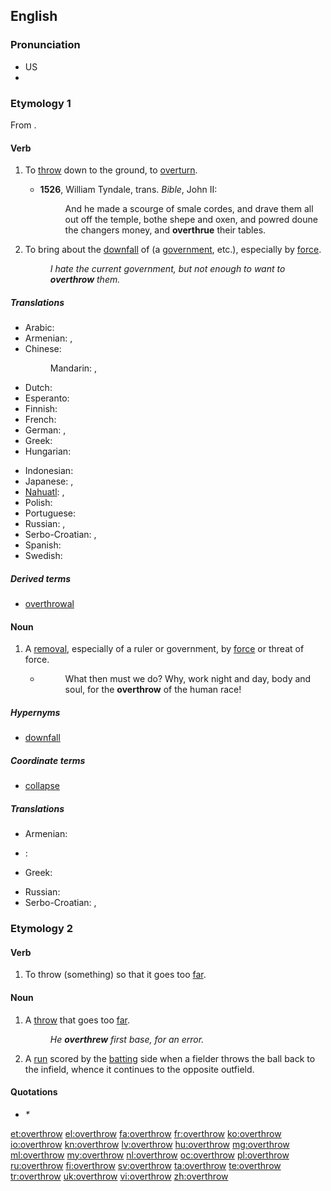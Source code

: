 ==English==

===Pronunciation===
* US {{IPA|/ovəɻˈθɻɔʊ/}}
* {{audio|en-us-overthrow.ogg|Audio (US)}}

===Etymology 1===
From {{prefix|over|throw}}.

====Verb====
{{en-verb|overthrows|overthrowing|overthrew|overthrown}}

# {{transitive|now|_|rare}} To [[throw]] down to the ground, to [[overturn]].
#* '''1526''', William Tyndale, trans. ''Bible'', John II:
#*: And he made a scourge of smale cordes, and drave them all out off the temple, bothe shepe and oxen, and powred doune the changers money, and '''overthrue''' their tables.
# {{transitive}} To bring about the [[downfall]] of (a [[government]], etc.), especially by [[force]].
#: ''I hate the current government, but not enough to want to '''overthrow''' them.''

=====Translations=====
{{trans-top|bring about downfall}}
* Arabic: {{t-|ar|أطاح|tr='aTaaHa}}
* Armenian: {{t-|hy|տապալել|tr=tapalel}}, {{t+|hy|կործանել|tr=korçanel}}
* Chinese:
*: Mandarin: {{t|cmn|推翻|tr=tuīfān|sc=Hani}}, {{t|cmn|打翻|tr=dǎfān|sc=Hani}}
* Dutch: {{t+|nl|omverwerpen}}
* Esperanto: {{t-|eo|faligi}}
* Finnish: {{t+|fi|kaataa}}
* French: {{t+|fr|renverser}}
* German: {{t+|de|stürzen}}, {{t-|de|umstürzen}}
* Greek: {{t|el|ανατρέπω|tr=anatrépo|sc=Grek}}
* Hungarian: {{t+|hu|megdönt}}
{{trans-mid}}
* Indonesian: {{t+|id|kudeta|xs=Indonesian}}
* Japanese: {{t-|ja|滅ぼす|tr=ほろぼす, horobosu}}, {{t+|ja|転覆|tr=てんぷくする, tenpuku-suru|alt=転覆する}}
* [[Nahuatl]]: {{t-|nah|tepeua|xs=Nahuatl}}, {{t-|nah|tequiua|xs=Nahuatl}}
* Polish: {{t+|pl|obalać}}
* Portuguese: {{t+|pt|derrocar}}
* Russian: {{t+|ru|свергать|tr=svergát'}} {{impf}}, {{t+|ru|свергнуть|tr=svérgnut'}} {{pf.}}
* Serbo-Croatian: {{t-|sh|svrgnuti}}, {{t-|sh|srušiti}}
* Spanish: {{t+|es|derrocar}}
* Swedish: {{t+|sv|störta}}
{{trans-bottom}}

=====Derived terms=====
* [[overthrowal]]

====Noun====
{{en-noun}}

# A [[removal]], especially of a ruler or government, by [[force]] or threat of force.
#* {{RQ:Orwell Animal Farm|1}}
#*: What then must we do? Why, work night and day, body and soul, for the '''overthrow''' of the human race!

=====Hypernyms=====
* {{sense|removal by force}} [[downfall]]

=====Coordinate terms=====
* {{sense|removal by force}} [[collapse]]

=====Translations=====
{{trans-top|removal by force or threat of force}}
* Armenian: {{t-|hy|տապալում|tr=tapalum}}
* {{ttbc|nl}}: {{t+|nl|ondergang|m}}
* Greek: {{t|el|ανατροπή|f|tr=anatropí|sc=Grek}}
{{trans-mid}}
* Russian: {{t+|ru|свержение|n|sc=Cyrl|tr=sveržénije}}
* Serbo-Croatian: {{t-|sh|svrgnuće}}, {{t-|sh|prevrat}}
{{trans-bottom}}

===Etymology 2===
{{prefix|over|throw}}

====Verb====
{{en-verb|overthrows|overthrowing|overthrew|overthrown}}

# {{transitive|intransitive}} To throw (something) so that it goes too [[far]].

====Noun====
{{en-noun}}

# {{sports}} A [[throw]] that goes too [[far]].
#: ''He '''overthrew''' first base, for an error.''
# {{cricket}} A [[run]] scored by the [[batting]] side when a fielder throws the ball back to the infield, whence it continues to the opposite outfield.

====Quotations====
* ''* {{seeCites}}''

[[et:overthrow]]
[[el:overthrow]]
[[fa:overthrow]]
[[fr:overthrow]]
[[ko:overthrow]]
[[io:overthrow]]
[[kn:overthrow]]
[[lv:overthrow]]
[[hu:overthrow]]
[[mg:overthrow]]
[[ml:overthrow]]
[[my:overthrow]]
[[nl:overthrow]]
[[oc:overthrow]]
[[pl:overthrow]]
[[ru:overthrow]]
[[fi:overthrow]]
[[sv:overthrow]]
[[ta:overthrow]]
[[te:overthrow]]
[[tr:overthrow]]
[[uk:overthrow]]
[[vi:overthrow]]
[[zh:overthrow]]